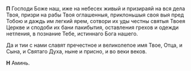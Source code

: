 **П** Господи Боже наш, иже на небесех живый и призираяй на вся дела Твоя, призри на рабы Твоя оглашенныя, приклоньшыя своя выя пред Тобою и даждь им легкий ярем, сотвори их уды честны святыя Твоея Церкве и сподоби их бани пакибытия, оставления грехов и одежди нетления, в познание Тебе, истиннаго Бога нашего.

Да и тии с нами славят пречестное и великолепое имя Твое, Отца, и Сына, и Святаго Духа, ныне и присно, и во веки веков.

**Н** Аминь.
